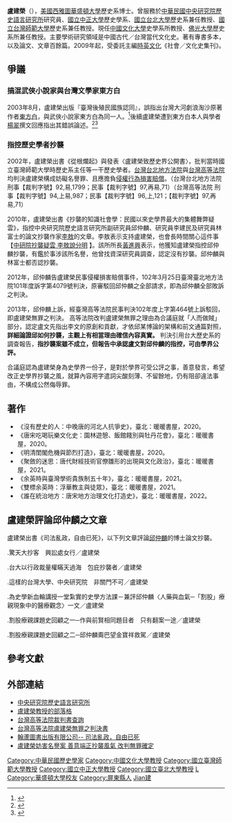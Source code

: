 {{Infobox_officeholder
| name = 盧建榮
| image name =
| width = 
| now = 歷史學者 
| period = 
| Sex = 男 
| party = 
| Native place = [[台灣|台灣]]
| date of birth =1949年
| place of birth = {{ROC}}[[台灣省|台灣省]][[屏東市|屏東市]]
| educate = 
*美國西雅圖華盛頓州立大學歷史系博士 
| past = 
*中央研究院歷史語言研究所研究員（2002.9-）
*中央研究院歷史語言研究所副研究員(1993.5-2002.09)
*中央研究院歷史語言研究所助理研究員(1981.8-1993.5)
*國立中正大學歷史研究所副教授(1993.8-1994.1)
*國立臺灣師範大學歷史系兼任副教授(1993.8-2000.7)，兼任教授(2000.8-)
*國立台北大學歷史系兼任教授
*中國文化大學史學系暨史學研究所專任教授
*佛光大學歷史學系兼任教授
| work=
*<span style="color: green;">《劉獻廷．李塨．惠棟．莊存與．戴震．阮元》 
*<span style="color: green;">《曹操》 
*<span style="color: green;">《魏晉自然思想》 
*<span style="color: green;">《一位父親的叮嚀：顏氏家訓》 
*<span style="color: green;">《分裂的國族認同》 
*<span style="color: green;">《入侵臺灣：烽火家國四百年》 
*<span style="color: green;">《高職中國歷史》
*<span style="color: green;">《高中中國文化史》
*<span style="color: green;">《高中世界文化史》 
*<span style="color: green;">《從根爛起》 
*<span style="color: green;">《台灣後殖民國族認同》 
*<span style="color: green;">《飛燕驚龍記：大唐帝國文化工程師與沒有歷史的人》
*<span style="color: green;">《北魏唐宋死亡文化史》
*<span style="color: green;">《鐵面急先鋒：中國司法獨立血淚史》
*<span style="color: green;">《咆哮彭城：唐代淮上軍民抗爭史（763-899）》
*<span style="color: green;">《聚斂的迷思：唐代財經技術官僚雛形的出現與文化政治》
*<span style="color: green;">《陳寅恪學術遺產再評價》
*<span style="color: green;">《抄襲的知識社會學：民國以來史學界最大的集體舞弊疑雲》
}}

'''盧建榮'''（{{bd|1949年|catIdx=L盧}}），[[美國|美國]][[西雅圖|西雅圖]][[華盛頓大學|華盛頓大學]]歷史系博士。曾服務於[[中華民國|中華民國]][[中央研究院歷史語言研究所|中央研究院歷史語言研究所]]研究員、[[國立中正大學|國立中正大學]]歷史學系、[[國立台北大學|國立台北大學]]歷史系兼任教授、[[國立台灣師範大學|國立台灣師範大學]]歷史系兼任教授。現任[[中國文化大學|中國文化大學]]史學系所教授、[[佛光大學|佛光大學]]歷史系所兼任教授。主要學術研究領域是中國古代／台灣當代文化史。著有專書多本，以及論文、文章百餘篇。2009年起，受委託主編[[時英文化|時英文化]]《社會／文化史集刊》。

==爭議==
===搞混武俠小說家與台灣文學家東方白===

2003年8月，盧建榮出版『臺灣後殖民國族認同』，誤指出台灣大河劇浪淘沙原著作者[[東方白|東方白]]，與武俠小說家東方白為同一人。<ref name="臺灣後殖民國族認同">{{cite book | title=臺灣後殖民國族認同 | author=盧建榮 | pages= 017 | publisher=晨星出版社 |location=台北市 |language=zh-tw| date=2003-08}}</ref>後續盧建榮遭到東方白本人與學者[[楊翠|楊翠]]撰文回應指出其錯誤論述。<ref>{{cite journal|title=非我聲明|author=東方白|journal=台灣文學|issue=2004春季號|pages=16}}</ref><ref name="台灣文學年鑑">{{cite journal |title=東方有二白～～檢討盧建榮《台灣後殖民國族認同》一書的「東方白」烏龍事件 | author=楊翠 |journal=台灣文學年鑑 |issue=2004}}</ref>

===指控歷史學者抄襲===
2002年，盧建榮出書《從根爛起》與發表〈盧建榮致歷史界公開書〉，批判當時國立臺灣師範大學時歷史系主任等一干歷史學者。[[台灣台北地方法院|台灣台北地方法院]]與[[台灣高等法院|台灣高等法院]]均判決盧建榮構成妨礙名譽罪、且應擔負[[侵權行為|侵權行為]][[損害賠償|損害賠償]]。（台灣台北地方法院 刑事【裁判字號】92,易,1799；民事【裁判字號】97,再易,71）（台灣高等法院 刑事【裁判字號】94,上易,987；民事【裁判字號】96,上,121；【裁判字號】97,再易,71）

2010年，盧建榮出書《抄襲的知識社會學：民國以來史學界最大的集體舞弊疑雲》，指控中央研究院歷史語言研究所副研究員邱仲麟、研究員李建民及研究員林富士的論文抄襲作家[[李敖|李敖]]的文章。李敖表示支持盧建榮，也會長時間關心這件事【[http://ljr3ljr3.blogspot.tw/2010/10/blog-post.html 中研院抄襲疑雲 李敖說分明] {{Wayback|url=http://ljr3ljr3.blogspot.tw/2010/10/blog-post.html |date=20180421094709 }}】。該所所長[[黃進興|黃進興]]表示，他獲知盧建榮指控邱仲麟抄襲，有鑑於事涉該所名譽，他曾找資深研究員調查，認定沒有抄襲。邱仲麟與林富士都否認抄襲。

2012年，邱仲麟告盧建榮民事侵權損害賠償事件，102年3月25日臺灣臺北地方法院101年度訴字第4079號判決，原審駁回邱仲麟之全部請求，即為邱仲麟全部敗訴之判決。

2013年，邱仲麟上訴，經臺灣高等法院民事判決102年度上字第464號上訴駁回，即盧建榮無罪之判決。
高等法院改判盧建榮無罪之理由為合議庭就「人而做賊」部分，認定盧文先指出李文的原創和貢獻，才依邱某博論的架構和前文通篇對照，'''詳細論證邱如何抄襲，主觀上有相當理由確信內容真實。'''
判決引用台大歷史系的調查報告，'''指抄襲案雖不成立，但報告中承認盧文對邱仲麟的指控，可由學界公評。'''

合議庭認為盧建榮身為史學界一份子，是對於學界可受公評之事，善意發言，希望改正史學界抄襲之風，就算內容用字遣詞尖酸刻薄、不留餘地，仍有阻卻違法事由，不構成公然侮辱罪。

== 著作 ==
*《沒有歷史的人：中晚唐的河北人抗爭史》，臺北：暖暖書屋，2020。
*《唐宋吃喝玩樂文化史：園林遊憩、飯館餞別與牡丹花會》，臺北：暖暖書屋，2020。
*《明清閨閣危機與節烈打造》，臺北：暖暖書屋，2020。
*《聚斂的迷思：唐代財經技術官僚雛形的出現與文化政治》，臺北：暖暖書屋，2021。
*《余英時與臺灣學術貴族制五十年》，臺北：暖暖書屋，2021。
*《雙標余英時：浮華教主與徒眾》，臺北：暖暖書屋，2021。
*《誰在統治地方：唐宋地方治理文化打造史》，臺北：暖暖書屋，2022。

== 盧建榮評論邱仲麟之文章 ==
盧建榮出書《司法亂政，自由已死》，以下列文章評論[[邱仲麟|邱仲麟]]的博士論文抄襲。

.驚天大抄客　興訟處女行／盧建榮

.台大以行政裁量權瞞天過海　包庇抄襲者／盧建榮

.這樣的台灣大學、中央研究院　非關門不可／盧建榮

.為史學新血輪講授一堂紮實的史學方法課－兼評邱仲麟〈人藥與血氣─「割股」療親現象中的醫療觀念〉一文／盧建榮

.割股療親課題史回顧之一─作與前賢相同題目者　只有翻案一途／盧建榮

.割股療親課題史回顧之二─邱仲麟甭巴望金寶祥救駕／盧建榮

==參考文獻==

{{reflist|2}}

==外部連結==
*[http://www.ihp.sinica.edu.tw/people_page/p2_24.htm 中央研究院歷史語言研究所] {{Wayback|url=http://www.ihp.sinica.edu.tw/people_page/p2_24.htm |date=20110804194713 }}
*[http://ljr3ljr3.blogspot.com/ 盧建榮教授的部落格] {{Wayback|url=http://ljr3ljr3.blogspot.com/ |date=20190722203821 }}
*[https://web.archive.org/web/20180926134633/http://jirs.judicial.gov.tw/Index.htm 台灣高等法院裁判書查詢]
*[https://web.archive.org/web/20180421232302/http://www.104law.com/%E8%87%BA%E7%81%A3%E9%AB%98%E7%AD%89%E6%B3%95%E9%99%A2(%E6%B0%91%E4%BA%8B)%E4%BE%B5%E6%AC%8A%E8%A1%8C%E7%82%BA%E6%90%8D%E5%AE%B3%E8%B3%A0%E5%84%9F/33534792642 台灣高等法院盧建榮無罪之判決書]
*[https://web.archive.org/web/20180501093233/http://hanlu.com.tw/front/bin/ptdetail.phtml?Part=978-957-8724-30-3&Category=394407  翰蘆圖書出版有限公司-- 司法亂政，自由已死]
*[https://tw.news.yahoo.com/%E7%9B%A7%E5%BB%BA%E6%A6%AE%E5%A6%A8%E5%AE%B3%E5%90%8D%E8%AD%BD%E6%A1%88-%E5%96%84%E6%84%8F%E7%AB%AF%E6%AD%A3%E6%8A%84%E8%A5%B2%E9%A2%A8%E6%B0%A3-%E6%94%B9%E5%88%A4%E7%84%A1%E7%BD%AA%E7%A2%BA%E5%AE%9A-213000672.html 盧建榮妨害名譽案 善意端正抄襲風氣 改判無罪確定] {{Wayback|url=https://tw.news.yahoo.com/%E7%9B%A7%E5%BB%BA%E6%A6%AE%E5%A6%A8%E5%AE%B3%E5%90%8D%E8%AD%BD%E6%A1%88-%E5%96%84%E6%84%8F%E7%AB%AF%E6%AD%A3%E6%8A%84%E8%A5%B2%E9%A2%A8%E6%B0%A3-%E6%94%B9%E5%88%A4%E7%84%A1%E7%BD%AA%E7%A2%BA%E5%AE%9A-213000672.html |date=20190608040028 }}

{{DEFAULTSORT:Lu盧}}
[[Category:中華民國歷史學家|Category:中華民國歷史學家]]
[[Category:中國文化大學教授|Category:中國文化大學教授]]
[[Category:國立臺灣師範大學教授|Category:國立臺灣師範大學教授]]
[[Category:國立中正大學教授|Category:國立中正大學教授]]
[[Category:國立臺北大學教授|Category:國立臺北大學教授]]
[[Category:佛光大學教授|L]]
[[Category:華盛頓大學校友|Category:華盛頓大學校友]]
[[Category:屏東縣人|Category:屏東縣人]]
[[Category:盧姓|Jian建]]